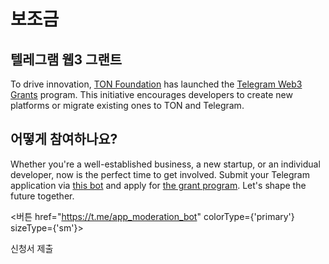 

# 보조금

## 텔레그램 웹3 그랜트

To drive innovation, [TON Foundation](https://ton.foundation/en) has launched the [Telegram Web3 Grants](http://t.me/toncoin/991) program. This initiative encourages developers to create new platforms or migrate existing ones to TON and Telegram.

## 어떻게 참여하나요?

Whether you're a well-established business, a new startup, or an individual developer, now is the perfect time to get involved. Submit your Telegram application via [this bot](https://t.me/app_moderation_bot) and apply for [the grant program](https://t.me/trendingapps/33). Let's shape the future together.

<버튼 href="https://t.me/app_moderation_bot" colorType={'primary'} sizeType={'sm'}>

신청서 제출

</Button>

<Feedback />
